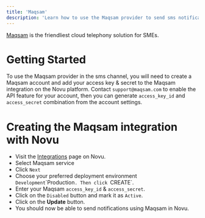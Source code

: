 ```yaml
---
title: 'Maqsam'
description: 'Learn how to use the Maqsam provider to send sms notifications using Novu'
---
```


[Maqsam](https://maqsam.com/) is the friendliest cloud telephony solution for SMEs.

# Getting Started

To use the Maqsam provider in the sms channel, you will need to create a Maqsam account and add your access key & secret to the Maqsam integration on the Novu platform.
Contact `support@maqsam.com` to enable the API feature for your account, then you can generate `access_key_id` and `access_secret` combination from the account settings.

# Creating the Maqsam integration with Novu

- Visit the [Integrations](https://web.novu.co/integrations) page on Novu.
- Select Maqsam service
- Click `Next`
- Choose your preferred deployment environment `Development`\`Production`. Then click `CREATE`.
- Enter your Maqsam `access_key_id` & `access_secret`.
- Click on the `Disabled` button and mark it as `Active`.
- Click on the **Update** button.
- You should now be able to send notifications using Maqsam in Novu.